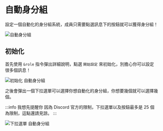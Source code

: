 # 自動身分組

設定一個自動化的身分組系統，成員只需要點選訊息下的按鈕就可以獲得身分組！

![自動身分組](/img/docs/role/role.png)

## 初始化

首先使用 `&role` 指令彈出詳細說明，點選 `開始設定` 來初始化，別擔心你可以設定很多個訊息！

![初始化 自動身分組](/img/docs/role/setup.png)

之後會彈出一個下拉選單可以選擇你想自動化的身分組，你想要幾個就可以選擇幾個。

:::info 我想先提醒你
因為 Discord 官方的限制，下拉選單以及按鈕最多是 25 個為限制，這點還請見諒。
:::

![下拉選單 自動身分組](/img/docs/role/menu.png)